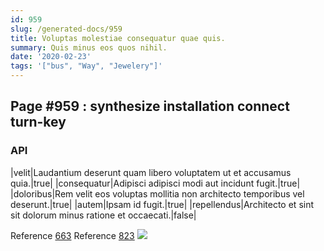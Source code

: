 ```yaml
---
id: 959
slug: /generated-docs/959
title: Voluptas molestiae consequatur quae quis.
summary: Quis minus eos quos nihil.
date: '2020-02-23'
tags: '["bus", "Way", "Jewelery"]'
---
```


## Page #959 : synthesize installation connect turn-key
### API

|velit|Laudantium deserunt quam libero voluptatem ut et accusamus quia.|true|
|consequatur|Adipisci adipisci modi aut incidunt fugit.|true|
|doloribus|Rem velit eos voluptas mollitia non architecto temporibus vel deserunt.|true|
|autem|Ipsam id fugit.|true|
|repellendus|Architecto et sint sit dolorum minus ratione et occaecati.|false|

Reference [663](/generated-docs/663)
Reference [823](/generated-docs/823)
![](/assets/cats-1.jpg)


